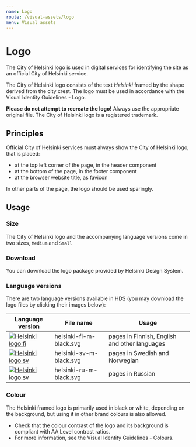 ```yaml
---
name: Logo
route: /visual-assets/logo
menu: Visual assets
---
```



# Logo

<LargeParagraph>The City of Helsinki logo is used in digital services for identifying the site as an official City of Helsinki service.</LargeParagraph>

<p>The City of Helsinki logo consists of the text <em>Helsinki</em> framed by the shape derived from the city crest. The logo must be used in accordance with the <Link href="https://brand.hel.fi/en/logo" external>Visual Identity Guidelines - Logo</Link>.</p>

**Please do not attempt to recreate the logo!** Always use the appropriate original file. The City of Helsinki logo is a registered trademark.

## Principles 
Official City of Helsinki services must always show the City of Helsinki logo, that is placed: 
- at the top left corner of the page, in the header component
- at the bottom of the page, in the footer component
- at the browser website title, as favicon

In other parts of the page, the logo should be used sparingly.

## Usage

### Size

The City of Helsinki logo and the accompanying language versions come in two sizes, `Medium` and `Small`

### Download

<p>You can <Link href="https://brand.hel.fi/wp-content/uploads/2018/11/helsinki_tunnus_paketti.zip" external>download the logo package</Link> provided by Helsinki Design System.</p>

### Language versions
There are two language versions available in HDS (you may download the logo files by clicking their images below):

Language version                                                                                                             | File name         | Usage                                         |
---------------------------------------------------------------------------------------------------------------------------- |-------------------|-----------------------------------------------|
[![Helsinki logo fi](../../static/assets/logo/fi/m/helsinki-fi-m-black.svg)](../../static/assets/logo/fi/m/helsinki-fi-m-black.svg "Medium Helsinki logo fi") | helsinki-fi-m-black.svg   | pages in Finnish, English and other languages |
[![Helsinki logo sv](../../static/assets/logo/sv/m/helsinki-sv-m-black.svg)](../../static/assets/logo/sv/m/helsinki-sv-m-black.svg.svg "Medium Helsinki logo sv") | helsinki-sv-m-black.svg   | pages in Swedish and Norwegian                |
[![Helsinki logo sv](../../static/assets/logo/ru/m/helsinki-ru-m-black.svg)](../../static/assets/logo/ru/m/helsinki-ru-m-black.svg.svg "Medium Helsinki logo ru") | helsinki-ru-m-black.svg   | pages in Russian                |


### Colour
The Helsinki framed logo is primarily used in black or white, depending on the background, but using it in other brand colours is also allowed.
- Check that the colour contrast of the logo and its background is compliant with <Link href="https://www.w3.org/TR/WCAG21/#contrast-minimum" external>AA Level contrast ratios</Link>.
- For more information, see the <Link href="https://brand.hel.fi/en/colours/" external>Visual Identity Guidelines - Colours</Link>.

